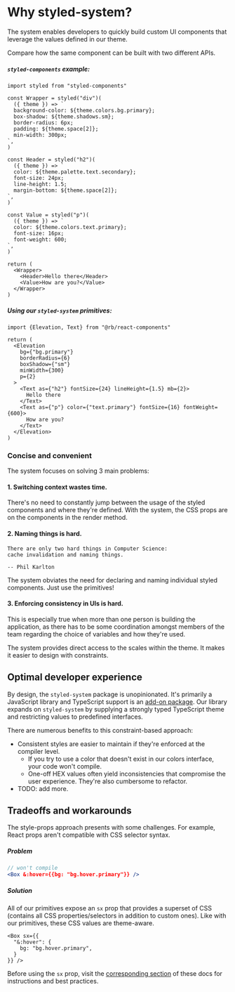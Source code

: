 
# Why styled-system?

The system enables developers to quickly build custom UI components that leverage the values defined in our theme.

Compare how the same component can be built with two different APIs.

##### `styled-components` example:

```tsx
import styled from "styled-components"

const Wrapper = styled("div")(
  ({ theme }) => `
  background-color: ${theme.colors.bg.primary};
  box-shadow: ${theme.shadows.sm};
  border-radius: 6px;
  padding: ${theme.space[2]};
  min-width: 300px;
`,
)

const Header = styled("h2")(
  ({ theme }) => `
  color: ${theme.palette.text.secondary};
  font-size: 24px;
  line-height: 1.5;
  margin-bottom: ${theme.space[2]};
`,
)

const Value = styled("p")(
  ({ theme }) => `
  color: ${theme.colors.text.primary};
  font-size: 16px;
  font-weight: 600;
`,
)

return (
  <Wrapper>
    <Header>Hello there</Header>
    <Value>How are you?</Value>
  </Wrapper>
)
```

##### Using our `styled-system` primitives:

```tsx
import {Elevation, Text} from "@rb/react-components"

return (
  <Elevation
    bg={"bg.primary"}
    borderRadius={6}
    boxShadow={"sm"}
    minWidth={300}
    p={2}
  >
    <Text as={"h2"} fontSize={24} lineHeight={1.5} mb={2}>
      Hello there
    </Text>
    <Text as={"p"} color={"text.primary"} fontSize={16} fontWeight={600}>
      How are you?
    </Text>
  </Elevation>
)
```

### Concise and convenient

The system focuses on solving 3 main problems:

#### 1. Switching context wastes time.

There's no need to constantly jump between the usage of the styled components and where they're defined. With the system, the CSS props are on the components in the render method.

#### 2. Naming things is hard.

```
There are only two hard things in Computer Science:
cache invalidation and naming things.

-- Phil Karlton
```

The system obviates the need for declaring and naming individual styled components.  Just use the primitives!

#### 3. Enforcing consistency in UIs is hard.

This is especially true when more than one person is building the application, as there has to be some coordination amongst members of the team regarding the choice of variables and how they're used.

The system provides direct access to the scales within the theme.  It makes it easier to design with constraints.


## Optimal developer experience

By design, the `styled-system` package is unopinionated.  It's primarily a JavaScript library and TypeScript support is an [add-on package](https://www.npmjs.com/package/@types/styled-system).  Our library expands on `styled-system` by supplying a strongly typed TypeScript theme and restricting values to predefined interfaces.

There are numerous benefits to this constraint-based approach:

- Consistent styles are easier to maintain if they're enforced at the compiler level.
  - If you try to use a color that doesn't exist in our colors interface, your code won't compile.
  - One-off HEX values often yield inconsistencies that compromise the user experience.  They're also cumbersome to refactor.
- TODO: add more.


## Tradeoffs and workarounds
The style-props approach presents with some challenges.  For example, React props aren't compatible with CSS selector syntax.

##### Problem
```jsx
// won't compile
<Box &:hover={{bg: "bg.hover.primary"}} />
```

##### Solution
All of our primitives expose an `sx` prop that provides a superset of CSS (contains all CSS properties/selectors in addition to custom ones).  Like with our primitives, these CSS values are theme-aware.
```
<Box sx={{
  "&:hover": {
    bg: "bg.hover.primary",
  }
}} />
```

Before using the `sx` prop, visit the [corresponding section](/sx-prop) of these docs for instructions and best practices.
